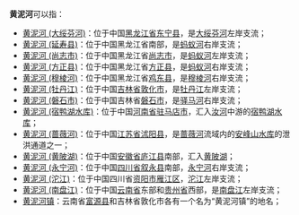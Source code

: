 '''黄泥河'''可以指：
*[[黄泥河_(大绥芬河)|黄泥河 (大绥芬河)]]：位于中国[[黑龙江省|黑龙江省]][[东宁县|东宁县]]，是[[大绥芬河|大绥芬河]]左岸支流；
*[[黄泥河_(延寿县)|黄泥河 (延寿县)]]：位于中国黑龙江省南部，是[[蚂蚁河|蚂蚁河]]右岸支流；
*[[黄泥河_(尚志市)|黄泥河 (尚志市)]]：位于中国黑龙江省[[尚志市|尚志市]]，是[[蚂蚁河|蚂蚁河]]左岸支流；
*[[黄泥河_(方正县)|黄泥河 (方正县)]]：位于中国黑龙江省[[方正县|方正县]]，是[[蚂蚁河|蚂蚁河]]右岸支流；
*[[黄泥河_(穆棱河)|黄泥河 (穆棱河)]]：位于中国黑龙江省[[鸡东县|鸡东县]]，是[[穆棱河|穆棱河]]右岸支流；
*[[黄泥河_(牡丹江)|黄泥河 (牡丹江)]]：位于中国[[吉林省|吉林省]][[敦化市|敦化市]]，是[[牡丹江|牡丹江]]左岸支流；
*[[黄泥河_(磐石市)|黄泥河 (磐石市)]]：位于中国吉林省[[磐石市|磐石市]]，是[[驿马河_(磐石市)|驿马河]]右岸支流；
*[[黄泥河_(宿鸭湖水库)|黄泥河 (宿鸭湖水库)]]：位于中国[[河南省|河南省]][[驻马店市|驻马店市]]，汇入[[汝河|汝河]]中游的[[宿鸭湖水库|宿鸭湖水库]]；
*[[黄泥河_(蔷薇河)|黄泥河 (蔷薇河)]]：位于中国[[江苏省|江苏省]][[沭阳县|沭阳县]]，是[[蔷薇河_(新沭河)|蔷薇河]]流域内的[[安峰山水库|安峰山水库]]的泄洪通道之一；
*[[黄泥河_(黄陂湖)|黄泥河 (黄陂湖)]]：位于中国[[安徽省|安徽省]][[庐江县|庐江县]]南部，汇入[[黄陂湖|黄陂湖]]；
*[[黄泥河_(永宁河)|黄泥河 (永宁河)]]：位于中国[[四川省|四川省]][[叙永县|叙永县]]南部，[[永宁河_(长江)|永宁河]]右岸支流；
*[[黄泥河_(沱江)|黄泥河 (沱江)]]：位于中国四川省[[资阳市|资阳市]][[雁江区|雁江区]]，[[沱江|沱江]]左岸支流；
*[[黄泥河_(南盘江)|黄泥河 (南盘江)]]：位于中国[[云南省|云南省]]东部和[[贵州省|贵州省]]西部，是[[南盘江|南盘江]]左岸支流；
*[[黄泥河镇|黄泥河镇]]：云南省[[富源县|富源县]]和吉林省敦化市各有一个名为“黄泥河镇”的地名；

{{disambig|H|Cat=三字中国地名消歧义}}